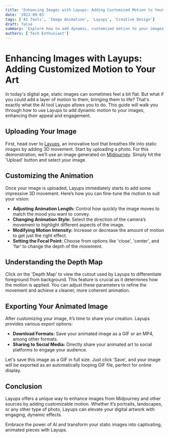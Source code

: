 ```yaml
---
title: 'Enhancing Images with Layups: Adding Customized Motion to Your Art'
date: '2023-09-03'
tags: ['AI Tools', 'Image Animation', 'Layups', 'Creative Design']
draft: false
summary: 'Explore how to add dynamic, customized motion to your images using the innovative AI tool, Layups. This guide provides a step-by-step tutorial on enhancing your digital artwork.'
authors: ['Tech Enthusiast']
---
```


# Enhancing Images with Layups: Adding Customized Motion to Your Art

In today's digital age, static images can sometimes feel a bit flat. But what if you could add a layer of motion to them, bringing them to life? That's exactly what the AI tool Layups allows you to do. This guide will walk you through how to use Layups to add dynamic motion to your images, enhancing their appeal and engagement.

## Uploading Your Image

First, head over to [Layups](https://convert.leiapix.com/), an innovative tool that breathes life into static images by adding 3D movement. Start by uploading a photo. For this demonstration, we’ll use an image generated on [Midjourney](https://www.midjourney.com/). Simply hit the 'Upload' button and select your image.

## Customizing the Animation

Once your image is uploaded, Layups immediately starts to add some impressive 3D movement. Here’s how you can fine-tune the motion to suit your vision:

- **Adjusting Animation Length:** Control how quickly the image moves to match the mood you want to convey.
- **Changing Animation Style:** Select the direction of the camera’s movement to highlight different aspects of the image.
- **Modifying Motion Intensity:** Increase or decrease the amount of motion to get just the right effect.
- **Setting the Focal Point:** Choose from options like 'close', 'center', and 'far' to change the depth of the movement.

## Understanding the Depth Map

Click on the 'Depth Map' to view the cutout used by Layups to differentiate foreground from background. This feature is crucial as it determines how the motion is applied. You can adjust these parameters to refine the movement and achieve a cleaner, more coherent animation.

## Exporting Your Animated Image

After customizing your image, it’s time to share your creation. Layups provides various export options:

- **Download Formats:** Save your animated image as a GIF or an MP4, among other formats.
- **Sharing to Social Media:** Directly share your animated art to social platforms to engage your audience.

Let's save this image as a GIF in full size. Just click 'Save', and your image will be exported as an automatically looping GIF file, perfect for online display.

## Conclusion

Layups offers a unique way to enhance images from Midjourney and other sources by adding customizable motion. Whether it’s portraits, landscapes, or any other type of photo, Layups can elevate your digital artwork with engaging, dynamic effects.

Embrace the power of AI and transform your static images into captivating, animated pieces with Layups.

